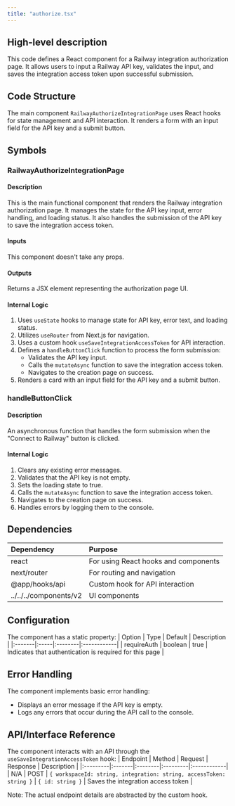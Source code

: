 ```yaml
---
title: "authorize.tsx"
---
```


## High-level description
This code defines a React component for a Railway integration authorization page. It allows users to input a Railway API key, validates the input, and saves the integration access token upon successful submission.

## Code Structure
The main component `RailwayAuthorizeIntegrationPage` uses React hooks for state management and API interaction. It renders a form with an input field for the API key and a submit button.

## Symbols

### RailwayAuthorizeIntegrationPage
#### Description
This is the main functional component that renders the Railway integration authorization page. It manages the state for the API key input, error handling, and loading status. It also handles the submission of the API key to save the integration access token.

#### Inputs
This component doesn't take any props.

#### Outputs
Returns a JSX element representing the authorization page UI.

#### Internal Logic
1. Uses `useState` hooks to manage state for API key, error text, and loading status.
2. Utilizes `useRouter` from Next.js for navigation.
3. Uses a custom hook `useSaveIntegrationAccessToken` for API interaction.
4. Defines a `handleButtonClick` function to process the form submission:
   - Validates the API key input.
   - Calls the `mutateAsync` function to save the integration access token.
   - Navigates to the creation page on success.
5. Renders a card with an input field for the API key and a submit button.

### handleButtonClick
#### Description
An asynchronous function that handles the form submission when the "Connect to Railway" button is clicked.

#### Internal Logic
1. Clears any existing error messages.
2. Validates that the API key is not empty.
3. Sets the loading state to true.
4. Calls the `mutateAsync` function to save the integration access token.
5. Navigates to the creation page on success.
6. Handles errors by logging them to the console.

## Dependencies
| Dependency | Purpose |
|:-----------|:--------|
| react | For using React hooks and components |
| next/router | For routing and navigation |
| @app/hooks/api | Custom hook for API interaction |
| ../../../components/v2 | UI components |

## Configuration
The component has a static property:
| Option | Type | Default | Description |
|:-------|:-----|:--------|:------------|
| requireAuth | boolean | true | Indicates that authentication is required for this page |

## Error Handling
The component implements basic error handling:
- Displays an error message if the API key is empty.
- Logs any errors that occur during the API call to the console.

## API/Interface Reference
The component interacts with an API through the `useSaveIntegrationAccessToken` hook:
| Endpoint | Method | Request | Response | Description |
|:---------|:-------|:--------|:---------|:------------|
| N/A | POST | `{ workspaceId: string, integration: string, accessToken: string }` | `{ id: string }` | Saves the integration access token |

Note: The actual endpoint details are abstracted by the custom hook.
